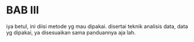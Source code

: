 # BAB III {.unnumbered}

iya betul, ini diisi metode yg mau dipakai. disertai teknik analisis data, data yg dipakai, ya disesuaikan sama panduannya aja lah.